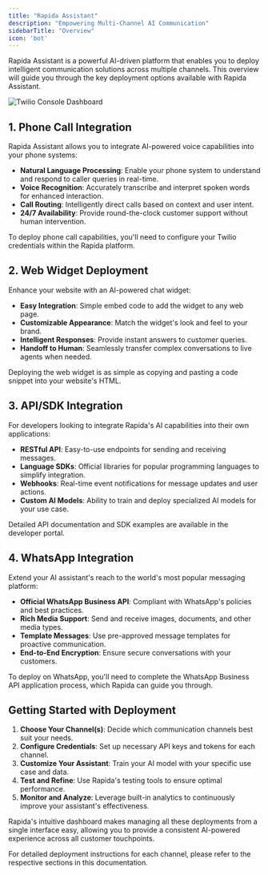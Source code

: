 ```yaml
---
title: "Rapida Assistant"
description: "Empowering Multi-Channel AI Communication"
sidebarTitle: "Overview"
icon: 'bot'
---
```


Rapida Assistant is a powerful AI-driven platform that enables you to deploy intelligent communication solutions across multiple channels. This overview will guide you through the key deployment options available with Rapida Assistant.

![Twilio Console Dashboard](/images/assistant/assistants.png)

## 1. Phone Call Integration

Rapida Assistant allows you to integrate AI-powered voice capabilities into your phone systems:

- **Natural Language Processing**: Enable your phone system to understand and respond to caller queries in real-time.
- **Voice Recognition**: Accurately transcribe and interpret spoken words for enhanced interaction.
- **Call Routing**: Intelligently direct calls based on context and user intent.
- **24/7 Availability**: Provide round-the-clock customer support without human intervention.

To deploy phone call capabilities, you'll need to configure your Twilio credentials within the Rapida platform.

## 2. Web Widget Deployment

Enhance your website with an AI-powered chat widget:

- **Easy Integration**: Simple embed code to add the widget to any web page.
- **Customizable Appearance**: Match the widget's look and feel to your brand.
- **Intelligent Responses**: Provide instant answers to customer queries.
- **Handoff to Human**: Seamlessly transfer complex conversations to live agents when needed.

Deploying the web widget is as simple as copying and pasting a code snippet into your website's HTML.

## 3. API/SDK Integration

For developers looking to integrate Rapida's AI capabilities into their own applications:

- **RESTful API**: Easy-to-use endpoints for sending and receiving messages.
- **Language SDKs**: Official libraries for popular programming languages to simplify integration.
- **Webhooks**: Real-time event notifications for message updates and user actions.
- **Custom AI Models**: Ability to train and deploy specialized AI models for your use case.

Detailed API documentation and SDK examples are available in the developer portal.

## 4. WhatsApp Integration

Extend your AI assistant's reach to the world's most popular messaging platform:

- **Official WhatsApp Business API**: Compliant with WhatsApp's policies and best practices.
- **Rich Media Support**: Send and receive images, documents, and other media types.
- **Template Messages**: Use pre-approved message templates for proactive communication.
- **End-to-End Encryption**: Ensure secure conversations with your customers.

To deploy on WhatsApp, you'll need to complete the WhatsApp Business API application process, which Rapida can guide you through.

## Getting Started with Deployment

1. **Choose Your Channel(s)**: Decide which communication channels best suit your needs.
2. **Configure Credentials**: Set up necessary API keys and tokens for each channel.
3. **Customize Your Assistant**: Train your AI model with your specific use case and data.
4. **Test and Refine**: Use Rapida's testing tools to ensure optimal performance.
5. **Monitor and Analyze**: Leverage built-in analytics to continuously improve your assistant's effectiveness.

Rapida's intuitive dashboard makes managing all these deployments from a single interface easy, allowing you to provide a consistent AI-powered experience across all customer touchpoints.

For detailed deployment instructions for each channel, please refer to the respective sections in this documentation.